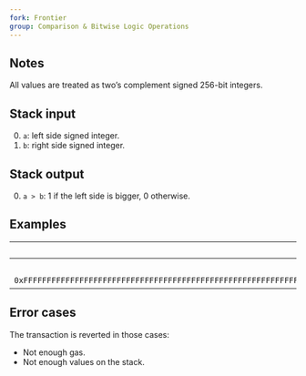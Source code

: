```yaml
---
fork: Frontier
group: Comparison & Bitwise Logic Operations
---
```


## Notes

All values are treated as two’s complement signed 256-bit integers.

## Stack input

0. `a`: left side signed integer.
1. `b`: right side signed integer.

## Stack output

0. `a > b`: 1 if the left side is bigger, 0 otherwise.

## Examples

| Input | Output | * | Input | Output |
|------:|-------:|-|------:|-------:|
| `0` | `1` | * | `10` | `0` |
| `0xFFFFFFFFFFFFFFFFFFFFFFFFFFFFFFFFFFFFFFFFFFFFFFFFFFFFFFFFFFFFFFFF` | | * | `10` | |

## Error cases

The transaction is reverted in those cases:
- Not enough gas.
- Not enough values on the stack.
